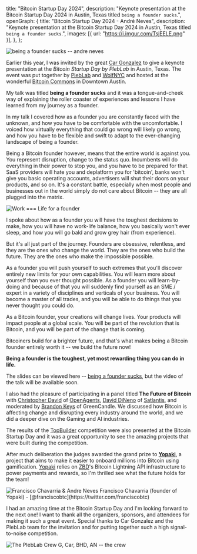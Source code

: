   title: "Bitcoin Startup Day 2024",
  description:
    "Keynote presentation at the Bitcoin Startup Day 2024 in Austin, Texas titled `being a founder sucks`.",
  openGraph: {
    title: "Bitcoin Startup Day 2024 - André Neves",
    description:
      "Keynote presentation at the Bitcoin Startup Day 2024 in Austin, Texas titled `being a founder sucks`.",
    images: [{ url: "https://i.imgur.com/TsjEELE.png" }],
  },
};

<Image alt="being a founder sucks -- andre neves" src="/images/bitcoin-startup-day-2024/hero.png" className='w-full' />

Earlier this year, I was invited by the great [Car Gonzalez](https://www.youtube.com/watch?v=HAJXTzQ5lEo) to give a keynote presentation at the *Bitcoin Startup Day by PlebLab* in Austin, Texas. The event was put together by [PlebLab](https://pleblab.dev) and [WolfNYC](https://wolfnyc.com) and hosted at the wonderful [Bitcoin Commons](https://www.bitcoincommons.com/) in Downtown Austin.

My talk was titled **being a founder sucks** and it was a tongue-and-cheek way of explaining the roller coaster of experiences and lessons I have learned from my journey as a founder.

<Tweet id="1768283321887236461" />

In my talk I covered how as a founder you are constantly faced with the unknown, and how you have to be comfortable with the uncomfortable. I voiced how virtually everything that could go wrong will likely go wrong, and how you have to be flexible and swift to adapt to the ever-changing landscape of being a founder.

Being a Bitcoin founder however, means that the entire world is against you. You represent disruption, change to the status quo. Incumbents will do everything in their power to stop you, and you have to be prepared for that. SaaS providers will hate you and deplatform you for 'bitcoin', banks won't give you basic operating accounts, advertisers will shut their doors on your products, and so on. It's a constant battle, especially when most people and businesses out in the world simply do not care about Bitcoin -- they are all plugged into the matrix.

<Image alt="Work === Life for a founder" src="/images/bitcoin-startup-day-2024/no-life.png" className='w-full' />

I spoke about how as a founder you will have the toughest decisions to make, how you will have no work-life balance, how you basically won't ever sleep, and how you will go bald and grow grey hair (from experience).

But it's all just part of the journey. Founders are obsessive, relentless, and they are the ones who change the world. They are the ones who build the future. They are the ones who make the impossible possible.

As a founder you will push yourself to such extremes that you'll discover entirely new limits for your own capabilities. You will learn more about yourself than you ever thought possible. As a founder you will learn-by-doing and because of that you will suddenly find yourself as an SME / expert in a variety of disciplines and verticals of your business. You will become a master of all trades, and you will be able to do things that you never thought you could do.

As a Bitcoin founder, your creations will change lives. Your products will impact people at a global scale. You will be part of the revolution that is Bitcoin, and you will be part of the change that is coming.

Bitcoiners build for a brighter future, and that's what makes being a Bitcoin founder entirely worth it -- we build the future now!

**Being a founder is the toughest, yet most rewarding thing you can do in life.**

<Tweet id="1768284670255337497" />

The slides can be viewed here -- [being a founder sucks](https://zbd.one/bitcoin-startup-day), but the video of the talk will be available soon.

I also had the pleasure of participating in a panel titled **The Future of Bitcoin** with [Christopher David](https://twitter.com/AtlantisPleb) of [OpenAgents](https://twitter.com/OpenAgentsInc), [David DiNeno](https://twitter.com/PlaySatlantis) of [Satlantis](https://satlantis.net/), and moderated by [Brandon Keys](https://twitter.com/Greencandleit) of GreenCandle. We discussed how Bitcoin is affecting change and disrupting every industry around the world, and we did a deeper dive on the Gaming and AI industries.

<Tweet id="1768309912784846889" />

The results of the [TopBuilder](https://www.topbuilder.dev/) competition were also presented at the Bitcoin Startup Day and it was a great opportunity to see the amazing projects that were built during the competition.

After much deliberation the judges awarded the grand prize to **[Yopaki](https://twitter.com/yopakibitcoin)**, a project that aims to make it easier to onboard millions into Bitcoin using gamification. [Yopaki](https://yopaki.com/) relies on [ZBD](https://zbd.gg)'s Bitcoin Lightning API infrastructure to power payments and rewards, so I'm thrilled see what the future holds for the team!

<Tweet id="1768432115811492214" />

<Image alt="Francisco Chavarria & Andre Neves" src="/images/bitcoin-startup-day-2024/yopaki.jpg" className='w-full' />

<Caption>Francisco Chavarria (founder of Yopaki) - [@franciscobtc](https://twitter.com/franciscobtc)</Caption>

I had an amazing time at the Bitcoin Startup Day and I'm looking forward to the next one! I want to thank all the organizers, sponsors, and attendees for making it such a great event. Special thanks to Car Gonzalez and the PlebLab team for the invitation and for putting together such a high signal-to-noise competition.

<Image alt="The PlebLab Crew" src="/images/bitcoin-startup-day-2024/crew.jpg" className='w-full' />
<Caption>G, Car, BHD, AN -- the crew</Caption>
